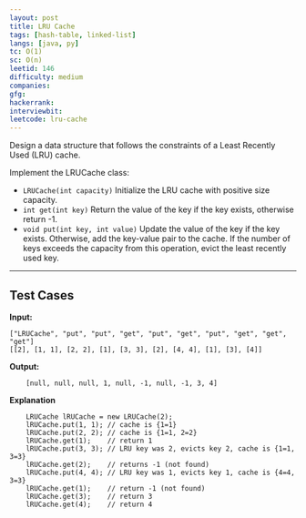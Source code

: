 ```yaml
---
layout: post
title: LRU Cache
tags: [hash-table, linked-list]
langs: [java, py]
tc: O(1)
sc: O(n)
leetid: 146
difficulty: medium
companies: 
gfg: 
hackerrank: 
interviewbit: 
leetcode: lru-cache
---
```


Design a data structure that follows the constraints of a Least Recently Used (LRU) cache.

Implement the LRUCache class:

- `LRUCache(int capacity)` Initialize the LRU cache with positive size capacity.
- `int get(int key)` Return the value of the key if the key exists, otherwise return -1.
- `void put(int key, int value)` Update the value of the key if the key exists. 
Otherwise, add the key-value pair to the cache. 
If the number of keys exceeds the capacity from this operation, evict the least recently used key.

---
## Test Cases

**Input:**
```
["LRUCache", "put", "put", "get", "put", "get", "put", "get", "get", "get"]
[[2], [1, 1], [2, 2], [1], [3, 3], [2], [4, 4], [1], [3], [4]]
```

**Output:**
```
    [null, null, null, 1, null, -1, null, -1, 3, 4]
```

**Explanation**
```
    LRUCache lRUCache = new LRUCache(2);
    lRUCache.put(1, 1); // cache is {1=1}
    lRUCache.put(2, 2); // cache is {1=1, 2=2}
    lRUCache.get(1);    // return 1
    lRUCache.put(3, 3); // LRU key was 2, evicts key 2, cache is {1=1, 3=3}
    lRUCache.get(2);    // returns -1 (not found)
    lRUCache.put(4, 4); // LRU key was 1, evicts key 1, cache is {4=4, 3=3}
    lRUCache.get(1);    // return -1 (not found)
    lRUCache.get(3);    // return 3
    lRUCache.get(4);    // return 4
```
